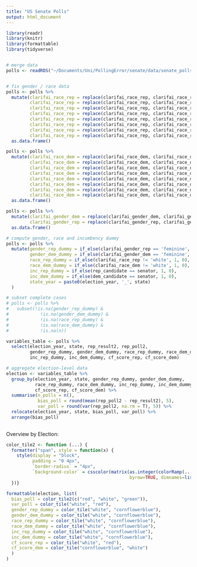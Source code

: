 ```yaml
---
title: "US Senate Polls"
output: html_document
---
```


```r
library(readr)
library(knitr)
library(formattable)
library(tidyverse)


# merge data
polls <- readRDS("~/Documents/Uni/PollingError/senate/data/senate_polls1998_2018_score.RDS")


# fix gender / race data
polls <- polls %>%
  mutate(clarifai_race_rep = replace(clarifai_race_rep, clarifai_race_rep == 'Alan Schlesinger', 'white'),
         clarifai_race_rep = replace(clarifai_race_rep, clarifai_race_rep == 'Dan Bongino', 'hispanic'),
         clarifai_race_rep = replace(clarifai_race_rep, clarifai_race_rep == 'Jim Huffman', 'white'),
         clarifai_race_rep = replace(clarifai_race_rep, clarifai_race_rep == 'Linda Smith', 'white'),
         clarifai_race_rep = replace(clarifai_race_rep, clarifai_race_rep == 'Lou Barletta', 'white'),
         clarifai_race_rep = replace(clarifai_race_rep, clarifai_race_rep == 'Philip Giordano', 'white'),
         clarifai_race_rep = replace(clarifai_race_rep, clarifai_race_rep == 'Rick Lazio', 'white'),
         clarifai_race_rep = replace(clarifai_race_rep, clarifai_race_rep == 'Robert Lorge', 'hispanic')) %>%
  as.data.frame()

polls <- polls %>%
  mutate(clarifai_race_dem = replace(clarifai_race_dem, clarifai_race_dem == 'Barbara Boxer', 'white'),
         clarifai_race_dem = replace(clarifai_race_dem, clarifai_race_dem == 'Bob Menendez', 'white'),
         clarifai_race_dem = replace(clarifai_race_dem, clarifai_race_dem == 'Catherine Cortez Masto', 'white'),
         clarifai_race_dem = replace(clarifai_race_dem, clarifai_race_dem == 'Harold Ford Jr.', 'black'),
         clarifai_race_dem = replace(clarifai_race_dem, clarifai_race_dem == 'Ken Salazar', 'white'),
         clarifai_race_dem = replace(clarifai_race_dem, clarifai_race_dem == 'Paul Hodes', 'white'),
         clarifai_race_dem = replace(clarifai_race_dem, clarifai_race_dem == 'Rick Noriega', 'white'),
         clarifai_race_dem = replace(clarifai_race_dem, clarifai_race_dem == 'Sam Granato', 'white')) %>%
  as.data.frame()

polls <- polls %>%
  mutate(clarifai_gender_dem = replace(clarifai_gender_dem, clarifai_gender_dem == 'Misty K. Snow', 'feminine'),
         clarifai_gender_rep = replace(clarifai_gender_rep, clarifai_gender_rep == 'Slade Gorton', 'masculine')) %>%
  as.data.frame()

# compute gender, race and incumbency dummy
polls <- polls %>%
  mutate(gender_rep_dummy = if_else(clarifai_gender_rep == 'feminine', 1, 0),
         gender_dem_dummy = if_else(clarifai_gender_dem == 'feminine', 1, 0),
         race_rep_dummy = if_else(clarifai_race_rep != 'white', 1, 0),
         race_dem_dummy = if_else(clarifai_race_dem != 'white', 1, 0),
         inc_rep_dummy = if_else(rep_candidate == senator, 1, 0),
         inc_dem_dummy = if_else(dem_candidate == senator, 1, 0),
         state_year = paste0(election_year, '_', state)
  )

# subset complete cases
# polls <- polls %>% 
#   subset(!is.na(gender_rep_dummy) &
#            !is.na(gender_dem_dummy) &
#            !is.na(race_rep_dummy) &
#            !is.na(race_dem_dummy) &
#            !is.na(n))

variables_table <- polls %>%
  select(election_year, state, rep_result2, rep_poll2, 
         gender_rep_dummy, gender_dem_dummy, race_rep_dummy, race_dem_dummy,
         inc_rep_dummy, inc_dem_dummy, cf_score_rep, cf_score_dem)

# aggregate election-level data
election <- variables_table %>% 
  group_by(election_year, state, gender_rep_dummy, gender_dem_dummy, 
           race_rep_dummy, race_dem_dummy, inc_rep_dummy, inc_dem_dummy, 
           cf_score_rep, cf_score_dem) %>% 
  summarise(n_polls = n(),
            bias_poll = round(mean(rep_poll2 - rep_result2), 5),
            var_poll = round(var(rep_poll2, na.rm = T), 5)) %>% 
  relocate(election_year, state, bias_poll, var_poll) %>% 
  arrange(bias_poll)
  


```

Overview by Election:

```r

color_tile2 <- function (...) {
  formatter("span", style = function(x) {
    style(display = "block",
          padding = "0 4px", 
          `border-radius` = "4px", 
          `background-color` = csscolor(matrix(as.integer(colorRamp(...)(normalize(as.numeric(x)))), 
                                               byrow=TRUE, dimnames=list(c("red","green","blue"), NULL), nrow=3)))
  })}

formattable(election, list(
  bias_poll = color_tile2(c("red", "white", "green")),
  var_poll = color_tile("white", "red"),
  gender_rep_dummy = color_tile("white", "cornflowerblue"),
  gender_dem_dummy = color_tile("white", "cornflowerblue"),
  race_rep_dummy = color_tile("white", "cornflowerblue"),
  race_dem_dummy = color_tile("white", "cornflowerblue"),
  inc_rep_dummy = color_tile("white", "cornflowerblue"),
  inc_dem_dummy = color_tile("white", "cornflowerblue"),
  cf_score_rep = color_tile("white", "red"),
  cf_score_dem = color_tile("cornflowerblue", "white")
  )
)
```
